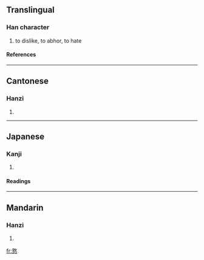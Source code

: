 ==Translingual==
===Han character===
{{Han char|rn=61|rad=心|as=12|sn=16|four=0833<sub>4</sub>|canj=X卜大心 (XYKP), 卜大心 (YKP)}}
# to dislike, to abhor, to hate
====References====
{{Han ref|kx=0403.050|dkj=11226|dj=0743.100|hdz=42351.050|uh=619D|ud=24989|bh=E976|bd=59766}}
----
==Cantonese==
===Hanzi===
{{yue-hanzi|jyut=|y=deui6}}
# {{defn|Cantonese}}
----
==Japanese==
===Kanji===
{{ja-kanji|grade=|rs=心12}}
# {{defn|Japanese}} 
====Readings====
{{ja-readings|on=[[たい]] (tai), [[ずい]] (zui), [[だい]] (dai)|kun=[[うらむ]] (uramu)}}
----
==Mandarin==
===Hanzi===
{{cmn-hanzi|pin=[[duì]] ([[dui4]])|wg=tui<sup>4</sup>}}
# {{defn|Mandarin}}

[[fr:憝]]